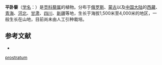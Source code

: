 {{Speciesbox
| name = 平卧藜
| status = 
| status_system = 
| image = 
| genus = Chenopodium
| species = prostratum
| authority = Bunge
}}

'''平卧藜'''（[[学名|学名]]：{{lang|la|''Chenopodium prostratum''}}）是[[苋科|苋科]][[藜属|藜属]]的植物。分布于[[俄罗斯|俄罗斯]]、[[蒙古|蒙古]]以及[[中国大陆|中国大陆]]的[[西藏|西藏]]、[[青海|青海]]、[[河北|河北]]、[[甘肃|甘肃]]、[[四川|四川]]、[[新疆|新疆]]等地，生长于海拔1,500米至4,000米的地区，一般生长在山地，目前尚未由人工引种栽培。

== 参考文献 ==
<div class="references-small">
* {{cite web| url =http://www.bioinfo.cn/db05/KmzwSpecies.php?action=view&id=2674| title =平卧藜| work =《中国高等植物数据库全库》| publisher =中国科学院微生物研究所| author =昆明植物研究所| accessdate =2009-02-23| deadurl =yes| archiveurl =https://web.archive.org/web/20160305041454/http://www.bioinfo.cn/db05/KmzwSpecies.php?action=view&id=2674| archivedate =2016-03-05}}
</div>
{{Taxonbar|from=Q11060711}}

{{DEFAULTSORT:Chenopodium prostratum}}
[[Category:藜属|prostratum]]


{{Amaranthaceae-stub}}